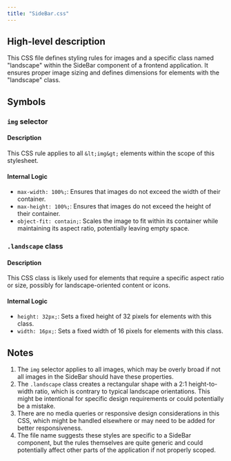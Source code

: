 ```yaml
---
title: "SideBar.css"
---
```


## High-level description
This CSS file defines styling rules for images and a specific class named "landscape" within the SideBar component of a frontend application. It ensures proper image sizing and defines dimensions for elements with the "landscape" class.

## Symbols

### `img` selector
#### Description
This CSS rule applies to all `&lt;img&gt;` elements within the scope of this stylesheet.

#### Internal Logic
- `max-width: 100%;`: Ensures that images do not exceed the width of their container.
- `max-height: 100%;`: Ensures that images do not exceed the height of their container.
- `object-fit: contain;`: Scales the image to fit within its container while maintaining its aspect ratio, potentially leaving empty space.

### `.landscape` class
#### Description
This CSS class is likely used for elements that require a specific aspect ratio or size, possibly for landscape-oriented content or icons.

#### Internal Logic
- `height: 32px;`: Sets a fixed height of 32 pixels for elements with this class.
- `width: 16px;`: Sets a fixed width of 16 pixels for elements with this class.

## Notes
1. The `img` selector applies to all images, which may be overly broad if not all images in the SideBar should have these properties.
2. The `.landscape` class creates a rectangular shape with a 2:1 height-to-width ratio, which is contrary to typical landscape orientations. This might be intentional for specific design requirements or could potentially be a mistake.
3. There are no media queries or responsive design considerations in this CSS, which might be handled elsewhere or may need to be added for better responsiveness.
4. The file name suggests these styles are specific to a SideBar component, but the rules themselves are quite generic and could potentially affect other parts of the application if not properly scoped.